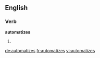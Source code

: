 ==English==

===Verb===
'''automatizes'''

# {{third-person singular of|automatize}}

[[de:automatizes]]
[[fr:automatizes]]
[[vi:automatizes]]